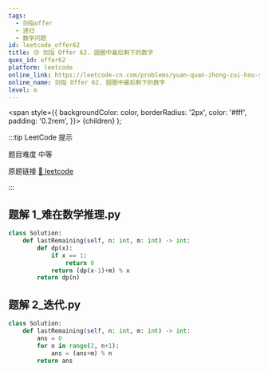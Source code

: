 ```yaml
---
tags:
  - 剑指offer
  - 递归
  - 数学问题
id: leetcode_offer62
title: 🟡 剑指 Offer 62. 圆圈中最后剩下的数字
ques_id: offer62
platform: leetcode
online_link: https://leetcode-cn.com/problems/yuan-quan-zhong-zui-hou-sheng-xia-de-shu-zi-lcof/
online_name: 剑指 Offer 62. 圆圈中最后剩下的数字
level: m
---
```


  <span
    style={{
      backgroundColor: color,
      borderRadius: '2px',
      color: '#fff',
      padding: '0.2rem',
    }}>
    {children}
  </span>
);

:::tip LeetCode 提示

题目难度 <Highlight color="#ffc01e">中等</Highlight>

原题链接 [🔗 leetcode](https://leetcode-cn.com/problems/yuan-quan-zhong-zui-hou-sheng-xia-de-shu-zi-lcof/)

:::



## 题解 1_难在数学推理.py

```py
class Solution:
    def lastRemaining(self, n: int, m: int) -> int:
        def dp(x):
            if x == 1:
                return 0
            return (dp(x-1)+m) % x
        return dp(n)
```

## 题解 2_迭代.py

```py
class Solution:
    def lastRemaining(self, n: int, m: int) -> int:
        ans = 0
        for n in range(2, n+1):
            ans = (ans+m) % n
        return ans
```


